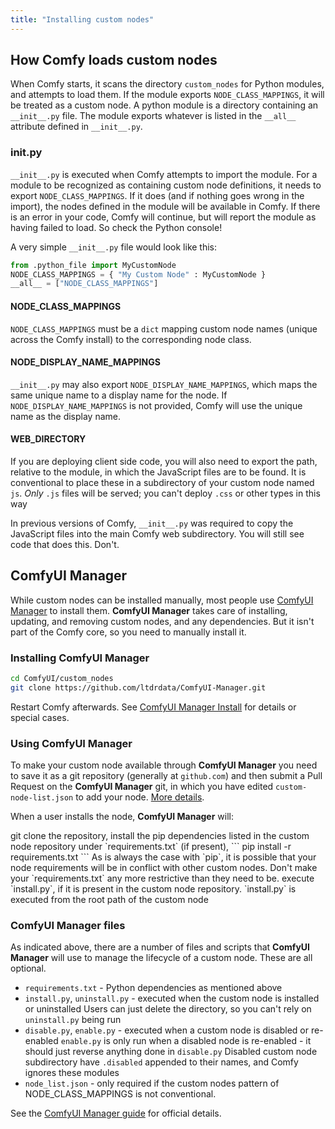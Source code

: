 ```yaml
---
title: "Installing custom nodes"
---
```


## How Comfy loads custom nodes

When Comfy starts, it scans the directory `custom_nodes` for Python modules, and attempts to load them. 
If the module exports `NODE_CLASS_MAPPINGS`, it will be treated as a custom node.
<Tip>A python module is a directory containing an `__init__.py` file. 
The module exports whatever is listed in the `__all__` attribute defined in `__init__.py`.</Tip>

### __init__.py

`__init__.py` is executed when Comfy attempts to import the module. For a module to be recognized as containing
custom node definitions, it needs to export `NODE_CLASS_MAPPINGS`. If it does (and if nothing goes wrong in the import),
the nodes defined in the module will be available in Comfy. If there is an error in your code, 
Comfy will continue, but will report the module as having failed to load. So check the Python console!

A very simple `__init__.py` file would look like this:
```python
from .python_file import MyCustomNode
NODE_CLASS_MAPPINGS = { "My Custom Node" : MyCustomNode }
__all__ = ["NODE_CLASS_MAPPINGS"]
```

#### NODE_CLASS_MAPPINGS

`NODE_CLASS_MAPPINGS` must be a `dict` mapping custom node names (unique across the Comfy install) 
to the corresponding node class. 

#### NODE_DISPLAY_NAME_MAPPINGS

`__init__.py` may also export `NODE_DISPLAY_NAME_MAPPINGS`, which maps the same unique name to a display name for the node.
If `NODE_DISPLAY_NAME_MAPPINGS` is not provided, Comfy will use the unique name as the display name.

#### WEB_DIRECTORY

If you are deploying client side code, you will also need to export the path, relative to the module, in which the 
JavaScript files are to be found. It is conventional to place these in a subdirectory of your custom node named `js`.
<Tip>*Only* `.js` files will be served; you can't deploy `.css` or other types in this way</Tip>

<Warning>In previous versions of Comfy, `__init__.py` was required to copy the JavaScript files into the main Comfy web
subdirectory. You will still see code that does this. Don't.</Warning>

## ComfyUI Manager

While custom nodes can be installed manually, most people use
[ComfyUI Manager](https://github.com/ltdrdata/ComfyUI-Manager) to install them. **ComfyUI Manager** takes care of installing, 
updating, and removing custom nodes, and any dependencies. But it isn't part
of the Comfy core, so you need to manually install it. 

### Installing ComfyUI Manager

```bash
cd ComfyUI/custom_nodes
git clone https://github.com/ltdrdata/ComfyUI-Manager.git
```

Restart Comfy afterwards. 
See [ComfyUI Manager Install](https://github.com/ltdrdata/ComfyUI-Manager?tab=readme-ov-file#installation) for details or special cases.

### Using ComfyUI Manager

To make your custom node available through **ComfyUI Manager** you need to save it as a git repository (generally at `github.com`)
and then submit a Pull Request on the **ComfyUI Manager** git, in which you have edited `custom-node-list.json` to add your node.
[More details](https://github.com/ltdrdata/ComfyUI-Manager?tab=readme-ov-file#how-to-register-your-custom-node-into-comfyui-manager).

When a user installs the node, **ComfyUI Manager** will:

<Steps>
<Step title="Git Clone">
git clone the repository, 
</Step>
<Step title="Install Python Dependencies">
install the pip dependencies listed in the custom node repository under `requirements.txt` (if present), 
```
pip install -r requirements.txt
```
<Tip>As is always the case with `pip`, it is possible that your node requirements will be in conflict with other
custom nodes. Don't make your `requirements.txt` any more restrictive than they need to be.</Tip>
</Step>
<Step title="Run Install Script">
execute `install.py`, if it is present in the custom node repository.
<Tip>`install.py` is executed from the root path of the custom node</Tip>
</Step>
</Steps>

### ComfyUI Manager files

As indicated above, there are a number of files and scripts that **ComfyUI Manager** will use to manage the lifecycle of 
a custom node. These are all optional.

- `requirements.txt` - Python dependencies as mentioned above
- `install.py`, `uninstall.py` - executed when the custom node is installed or uninstalled
<Tip>Users can just delete the directory, so you can't rely on `uninstall.py` being run</Tip>
- `disable.py`, `enable.py` - executed when a custom node is disabled or re-enabled 
<Tip>`enable.py` is only run when a disabled node is re-enabled - it should just reverse anything done in `disable.py`</Tip>
<Tip>Disabled custom node subdirectory have `.disabled` appended to their names, and Comfy ignores these modules</Tip>
- `node_list.json` - only required if the custom nodes pattern of NODE_CLASS_MAPPINGS is not conventional.

See the [ComfyUI Manager guide](https://github.com/ltdrdata/ComfyUI-Manager?tab=readme-ov-file#custom-node-support-guide) for official details.

